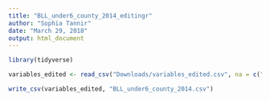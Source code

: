 ```yaml
---
title: "BLL_under6_county_2014_editingr"
author: "Sophia Tannir"
date: "March 29, 2018"
output: html_document
---
```

```r
library(tidyverse)

variables_edited <- read_csv("Downloads/variables_edited.csv", na = c("", "NA", "---"))

write_csv(variables_edited, "BLL_under6_county_2014.csv")

```

